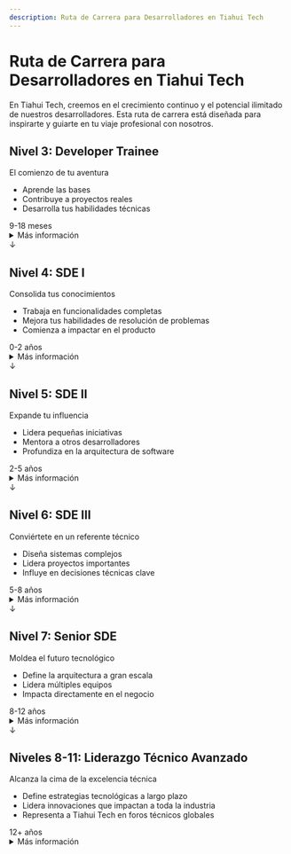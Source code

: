 ```yaml
---
description: Ruta de Carrera para Desarrolladores en Tiahui Tech
---
```



# Ruta de Carrera para Desarrolladores en Tiahui Tech

<Admonition type="info" icon="🚀" title="Tu Viaje en Tiahui Tech">
  En Tiahui Tech, creemos en el crecimiento continuo y el potencial ilimitado de nuestros desarrolladores. Esta ruta de carrera está diseñada para inspirarte y guiarte en tu viaje profesional con nosotros.
</Admonition>

<div className="career-path">
  <div className="level level-3">
    <h2>Nivel 3: Developer Trainee</h2>
    <p>El comienzo de tu aventura</p>
    <ul>
      <li>Aprende las bases</li>
      <li>Contribuye a proyectos reales</li>
      <li>Desarrolla tus habilidades técnicas</li>
    </ul>
    <span className="duration">9-18 meses</span>
    <details>
      <summary>Más información</summary>
      <p><strong>Descripción:</strong> Nivel de entrada para estudiantes y becarios que están aprendiendo desarrollo de software, con una progresión clara de frontend a backend y finalmente a fullstack.</p>
      <p><strong>Responsabilidades:</strong></p>
      <ul>
        <li>Aprender y aplicar conceptos básicos de desarrollo web</li>
        <li>Completar tareas asignadas bajo supervisión cercana</li>
        <li>Participar en proyectos de aprendizaje estructurados</li>
        <li>Contribuir a partes pequeñas de proyectos reales</li>
      </ul>
      <p><strong>Habilidades Técnicas:</strong></p>
      <ul>
        <li>Frontend: HTML, CSS, JavaScript básico, frameworks frontend básicos (e.j., React fundamentals)</li>
        <li>Backend: Lenguaje de programación del lado del servidor (e.j., Python, Node.js), conceptos básicos de bases de datos</li>
        <li>Fullstack: Integración básica de frontend y backend, comprensión de la arquitectura web</li>
      </ul>
      <p><strong>Liderazgo e Impacto:</strong></p>
      <ul>
        <li>Demostrar progreso constante en habilidades técnicas</li>
        <li>Colaborar efectivamente en equipos pequeños</li>
        <li>Presentar proyectos de aprendizaje a mentores y compañeros</li>
      </ul>
    </details>
  </div>
  <div className="arrow">↓</div>
  <div className="level level-4">
    <h2>Nivel 4: SDE I</h2>
    <p>Consolida tus conocimientos</p>
    <ul>
      <li>Trabaja en funcionalidades completas</li>
      <li>Mejora tus habilidades de resolución de problemas</li>
      <li>Comienza a impactar en el producto</li>
    </ul>
    <span className="duration">0-2 años</span>
    <details>
      <summary>Más información</summary>
      <p><strong>Descripción:</strong> Nivel de entrada para ingenieros recién graduados o con poca experiencia.</p>
      <p><strong>Responsabilidades:</strong></p>
      <ul>
        <li>Desarrollar y mantener código para funcionalidades específicas</li>
        <li>Trabajar en tareas bien definidas</li>
        <li>Aprender las mejores prácticas y estándares de la empresa</li>
      </ul>
      <p><strong>Habilidades Técnicas:</strong></p>
      <ul>
        <li>Conocimientos sólidos en al menos un lenguaje de programación</li>
        <li>Comprensión básica de estructuras de datos y algoritmos</li>
        <li>Familiaridad con metodologías ágiles</li>
      </ul>
      <p><strong>Liderazgo e Impacto:</strong></p>
      <ul>
        <li>Contribuir a discusiones técnicas del equipo</li>
        <li>Comenzar a entender el impacto del código en el producto</li>
      </ul>
    </details>
  </div>
  <div className="arrow">↓</div>
  <div className="level level-5">
    <h2>Nivel 5: SDE II</h2>
    <p>Expande tu influencia</p>
    <ul>
      <li>Lidera pequeñas iniciativas</li>
      <li>Mentora a otros desarrolladores</li>
      <li>Profundiza en la arquitectura de software</li>
    </ul>
    <span className="duration">2-5 años</span>
    <details>
      <summary>Más información</summary>
      <p><strong>Descripción:</strong> Desarrolladores con experiencia capaces de trabajar independientemente en tareas más complejas.</p>
      <p><strong>Responsabilidades:</strong></p>
      <ul>
        <li>Diseñar e implementar componentes de software de mediana complejidad</li>
        <li>Proponer soluciones técnicas para problemas del equipo</li>
        <li>Participar en revisiones de código</li>
      </ul>
      <p><strong>Habilidades Técnicas:</strong></p>
      <ul>
        <li>Dominio de múltiples lenguajes de programación</li>
        <li>Conocimiento profundo de patrones de diseño</li>
        <li>Habilidad para optimizar rendimiento de código</li>
      </ul>
      <p><strong>Liderazgo e Impacto:</strong></p>
      <ul>
        <li>Mentorizar a SDE I</li>
        <li>Liderar pequeñas iniciativas dentro del equipo</li>
        <li>Impacto medible en los objetivos del equipo</li>
      </ul>
    </details>
  </div>
  <div className="arrow">↓</div>
  <div className="level level-6">
    <h2>Nivel 6: SDE III</h2>
    <p>Conviértete en un referente técnico</p>
    <ul>
      <li>Diseña sistemas complejos</li>
      <li>Lidera proyectos importantes</li>
      <li>Influye en decisiones técnicas clave</li>
    </ul>
    <span className="duration">5-8 años</span>
    <details>
      <summary>Más información</summary>
      <p><strong>Descripción:</strong> Desarrolladores senior que lideran características o componentes importantes.</p>
      <p><strong>Responsabilidades:</strong></p>
      <ul>
        <li>Diseñar arquitecturas para sistemas complejos</li>
        <li>Liderar la implementación de proyectos importantes</li>
        <li>Resolver problemas técnicos complejos</li>
      </ul>
      <p><strong>Habilidades Técnicas:</strong></p>
      <ul>
        <li>Experiencia en diseño de sistemas distribuidos</li>
        <li>Capacidad para evaluar y seleccionar tecnologías</li>
        <li>Profundo conocimiento de las mejores prácticas de seguridad y escalabilidad</li>
      </ul>
      <p><strong>Liderazgo e Impacto:</strong></p>
      <ul>
        <li>Liderar equipos pequeños en proyectos</li>
        <li>Influenciar decisiones técnicas a nivel de departamento</li>
        <li>Impacto significativo en los objetivos de negocio</li>
      </ul>
    </details>
  </div>
  <div className="arrow">↓</div>
  <div className="level level-7">
    <h2>Nivel 7: Senior SDE</h2>
    <p>Moldea el futuro tecnológico</p>
    <ul>
      <li>Define la arquitectura a gran escala</li>
      <li>Lidera múltiples equipos</li>
      <li>Impacta directamente en el negocio</li>
    </ul>
    <span className="duration">8-12 años</span>
    <details>
      <summary>Más información</summary>
      <p><strong>Descripción:</strong> Líderes técnicos responsables de proyectos grandes o áreas completas de producto.</p>
      <p><strong>Responsabilidades:</strong></p>
      <ul>
        <li>Definir la arquitectura de sistemas a gran escala</li>
        <li>Liderar múltiples equipos o proyectos críticos</li>
        <li>Establecer estándares técnicos</li>
      </ul>
      <p><strong>Habilidades Técnicas:</strong></p>
      <ul>
        <li>Experticia en múltiples dominios técnicos</li>
        <li>Capacidad para diseñar sistemas altamente escalables y resilientes</li>
        <li>Innovación técnica</li>
      </ul>
      <p><strong>Liderazgo e Impacto:</strong></p>
      <ul>
        <li>Mentorizar a desarrolladores de todos los niveles</li>
        <li>Influenciar la estrategia técnica de la organización</li>
        <li>Impacto directo en los resultados de negocio</li>
      </ul>
    </details>
  </div>
  <div className="arrow">↓</div>
  <div className="level level-8-11">
    <h2>Niveles 8-11: Liderazgo Técnico Avanzado</h2>
    <p>Alcanza la cima de la excelencia técnica</p>
    <ul>
      <li>Define estrategias tecnológicas a largo plazo</li>
      <li>Lidera innovaciones que impactan a toda la industria</li>
      <li>Representa a Tiahui Tech en foros técnicos globales</li>
    </ul>
    <span className="duration">12+ años</span>
    <details>
      <summary>Más información</summary>
      <h3>Nivel 8: Principal SDE</h3>
      <p><strong>Descripción:</strong> Ingenieros de alto nivel con influencia técnica a nivel de organización.</p>
      <p><strong>Responsabilidades:</strong></p>
      <ul>
        <li>Definir la estrategia técnica para áreas de producto críticas</li>
        <li>Liderar iniciativas técnicas que abarcan múltiples organizaciones</li>
        <li>Resolver los problemas técnicos más complejos de la empresa</li>
      </ul>
      <p><strong>Habilidades Técnicas:</strong></p>
      <ul>
        <li>Reconocido como autoridad técnica en la industria</li>
        <li>Capacidad para anticipar tendencias tecnológicas y su impacto</li>
        <li>Experticia en optimización de sistemas a escala global</li>
      </ul>
      <p><strong>Liderazgo e Impacto:</strong></p>
      <ul>
        <li>Asesorar a la alta dirección en decisiones técnicas estratégicas</li>
        <li>Influenciar la dirección tecnológica de toda la empresa</li>
        <li>Impacto transformador en la tecnología de Tiahui Tech</li>
      </ul>
      <h3>Nivel 9-11: Senior Principal SDE, Distinguished Engineer, Senior Distinguished Engineer</h3>
      <p>Estos niveles representan los roles más altos y raros en Tiahui Tech, con un impacto que trasciende la empresa y afecta a toda la industria tecnológica. Los ingenieros en estos niveles son visionarios tecnológicos reconocidos globalmente, capaces de definir el futuro de la tecnología y su rol en la sociedad.</p>
    </details>
  </div>
</div>

<style>
{`
  .career-path {
    display: flex;
    flex-direction: column;
    align-items: center;
    gap: 20px;
    padding: 20px;
    background: linear-gradient(to bottom, #f0f4f8, #d9e2ec);
    border-radius: 10px;
    box-shadow: 0 4px 6px rgba(0, 0, 0, 0.1);
  }
  .level {
    background: white;
    border-radius: 8px;
    padding: 20px;
    width: 100%;
    max-width: 500px;
    box-shadow: 0 2px 4px rgba(0, 0, 0, 0.05);
    transition: transform 0.3s ease;
  }
  .level:hover {
    transform: translateY(-5px);
  }
  .level h2 {
    color: #2b6cb0;
    margin-bottom: 10px;
  }
  .level p {
    font-style: italic;
    color: #4a5568;
  }
  .level ul {
    margin-top: 10px;
    padding-left: 20px;
  }
  .level li {
    margin-bottom: 5px;
  }
  .duration {
    display: inline-block;
    margin-top: 10px;
    font-weight: bold;
    color: #718096;
  }
  .arrow {
    font-size: 24px;
    color: #4a5568;
  }
  details {
    margin-top: 15px;
    padding: 10px;
    background-color: #f8fafc;
    border-radius: 5px;
  }
  summary {
    cursor: pointer;
    font-weight: bold;
    color: #4a5568;
  }
  details[open] summary {
    margin-bottom: 10px;
  }
`}
</style>